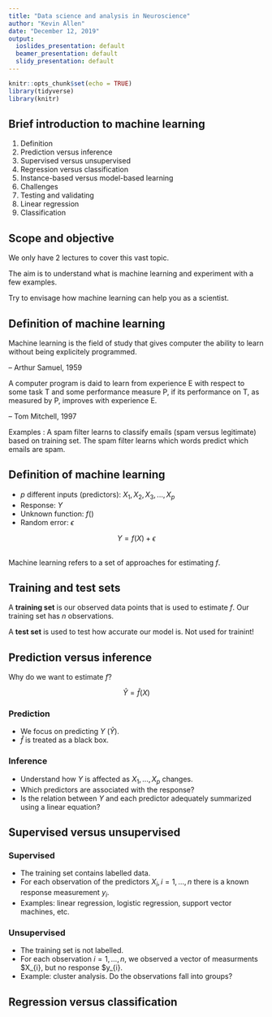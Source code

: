 ```yaml
---
title: "Data science and analysis in Neuroscience"
author: "Kevin Allen"
date: "December 12, 2019"
output:
  ioslides_presentation: default
  beamer_presentation: default
  slidy_presentation: default
---
```


```r
knitr::opts_chunk$set(echo = TRUE)
library(tidyverse)
library(knitr)
```

## Brief introduction to machine learning

1. Definition
2. Prediction versus inference
3. Supervised versus unsupervised
4. Regression versus classification
5. Instance-based versus model-based learning
6. Challenges
7. Testing and validating
8. Linear regression
9. Classification

## Scope and objective

We only have 2 lectures to cover this vast topic.

The aim is to understand what is machine learning and experiment with a few examples. 

Try to envisage how machine learning can help you as a scientist.


## Definition of machine learning

Machine learning is the field of study that gives computer the ability to learn without being explicitely programmed.

-- Arthur Samuel, 1959

A computer program is daid to learn from experience E with respect to some task T and some performance measure P, if its performance on T, as measured by P, improves with experience E. 

-- Tom Mitchell, 1997

Examples : A spam filter learns to classify emails (spam versus legitimate) based on training set. The spam filter learns which words predict which emails are spam. 

## Definition of machine learning


* $p$ different inputs (predictors): $X_{1}, X_{2}, X_{3},...,X_{p}$
* Response: $Y$
* Unknown function: $f()$
* Random error: $\epsilon$

<center>
$Y = f(X) + \epsilon$
</center>

<br>
Machine learning refers to a set of approaches for estimating $f$.

## Training and test sets

A **training set** is our observed data points that is used to estimate $f$. Our training set has $n$ observations.

A **test set** is used to test how accurate our model is. Not used for trainint!



## Prediction versus inference

Why do we want to estimate $f$?

<center>
$\hat Y = \hat f(X)$
</center>

### Prediction
* We focus on predicting $Y$ ($\hat Y$).
* $\hat f$ is treated as a black box.

### Inference
* Understand how $Y$ is affected as $X_{1},..., X_{p}$ changes.
* Which predictors are associated with the response?
* Is the relation between $Y$ and each predictor adequately summarized using a linear equation?


## Supervised versus unsupervised

### Supervised
* The training set contains labelled data.
* For each observation of the predictors $X_{i}, i = 1,...,n$ there is a known response measurement $y_{i}$.
* Examples: linear regression, logistic regression, support vector machines, etc.

### Unsupervised
* The training set is not labelled.
* For each observation $i = 1,...,n$, we observed a vector of measurments $X_{i}, but no response $y_{i}.
* Example: cluster analysis. Do the observations fall into groups?



## Regression versus classification


